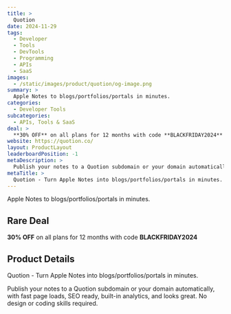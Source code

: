 ```yaml
---
title: >
  Quotion
date: 2024-11-29
tags:
  - Developer
  - Tools
  - DevTools
  - Programming
  - APIs
  - SaaS
images:
  - /static/images/product/quotion/og-image.png
summary: >
  Apple Notes to blogs/portfolios/portals in minutes.
categories:
  - Developer Tools
subcategories:
  - APIs, Tools & SaaS
deal: >
  **30% OFF** on all plans for 12 months with code **BLACKFRIDAY2024**
website: https://quotion.co/
layout: ProductLayout
leaderboardPosition: -1
metaDescription: >
  Publish your notes to a Quotion subdomain or your domain automatically, with fast page loads, SEO ready, built-in analytics, and looks great. No design or coding skills required.
metaTitle: >
  Quotion - Turn Apple Notes into blogs/portfolios/portals in minutes.
---
```

Apple Notes to blogs/portfolios/portals in minutes.

## Rare Deal

**30% OFF** on all plans for 12 months with code **BLACKFRIDAY2024**

## Product Details

Quotion - Turn Apple Notes into blogs/portfolios/portals in minutes.

Publish your notes to a Quotion subdomain or your domain automatically, with fast page loads, SEO ready, built-in analytics, and looks great. No design or coding skills required.

